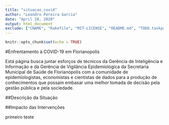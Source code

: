 ```yaml
---
title: "situacao_covid"
author: "Leandro Pereira Garcia"
date: "April 28, 2020"
output: html_document
exclude: ["CNAME", "Rakefile", "MIT-LICENSE", "README.md", "TODO.taskpaper"]
---
```


```r
knitr::opts_chunk$set(echo = TRUE)
```

#Enfrentamento à COVID-19 em Florianopolis

Está página busca juntar esforços de técnicos da Gerência de Inteligência e Informação e da Gerência de Vigilância Epidemiológica da Secretaria Municipal de Saúde de Florianópolis com a comunidade de epidemiologistas, economistas e cientistas de dados para a produção de conhecimentos que possam embasar uma melhor tomada de decisão pela gestão pública e pela sociedade.

##Descrição da Situação

##Impacto das Intervenções

primeiro teste
```r

```


```r

```

